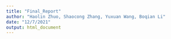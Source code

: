 ```yaml
---
title: "Final_Report"
author: "Haolin Zhuo, Shaocong Zhang, Yuxuan Wang, Boqian Li"
date: "12/7/2021"
output: html_document
---
```


